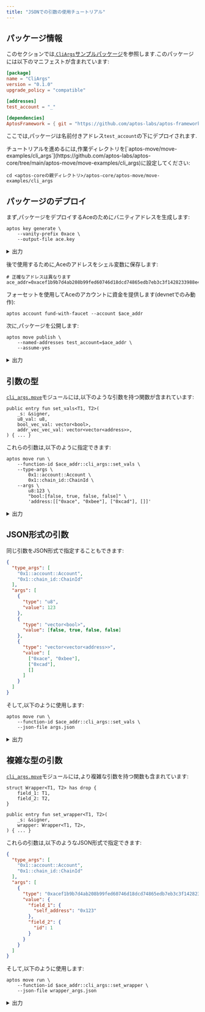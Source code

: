 ```yaml
---
title: "JSONでの引数の使用チュートリアル"
---
```



## パッケージ情報

このセクションでは,[`CliArgs`サンプルパッケージ](https://github.com/aptos-labs/aptos-core/tree/main/aptos-move/move-examples/cli_args)を参照します.このパッケージには以下のマニフェストが含まれています:

```toml filename="move.toml"
[package]
name = "CliArgs"
version = "0.1.0"
upgrade_policy = "compatible"

[addresses]
test_account = "_"

[dependencies]
AptosFramework = { git = "https://github.com/aptos-labs/aptos-framework.git", rev = "mainnet", subdir = "aptos-framework" }
```

ここでは,パッケージは名前付きアドレス`test_account`の下にデプロイされます.

<Aside type="note" emoji="ℹ️">
  チュートリアルを進めるには,作業ディレクトリを[`aptos-move/move-examples/cli_args`](https://github.com/aptos-labs/aptos-core/tree/main/aptos-move/move-examples/cli_args)に設定してください:

  ```shellscript filename="Terminal"
  cd <aptos-coreの親ディレクトリ>/aptos-core/aptos-move/move-examples/cli_args
  ```
</Aside>

## パッケージのデプロイ

まず,パッケージをデプロイするAceのためにバニティアドレスを生成します:

```shellscript filename="Terminal"
aptos key generate \
    --vanity-prefix 0xace \
    --output-file ace.key
```

<details>
  <summary>出力</summary>

  ```shellscript filename="Terminal"
  {
    "Result": {
      "Account Address:": "0xacef1b9b7d4ab208b99fed60746d18dcd74865edb7eb3c3f1428233988e4ba46",
      "PublicKey Path": "ace.key.pub",
      "PrivateKey Path": "ace.key"
    }
  }
  ```

  <Aside type="note" emoji="ℹ️">
    正確なアカウントアドレスは実行ごとに異なりますが,バニティプレフィックスは変わりません.
  </Aside>
</details>

後で使用するために,Aceのアドレスをシェル変数に保存します:

```shellscript filename="Terminal"
# 正確なアドレスは異なります
ace_addr=0xacef1b9b7d4ab208b99fed60746d18dcd74865edb7eb3c3f1428233988e4ba46
```

フォーセットを使用してAceのアカウントに資金を提供します(devnetでのみ動作):

```shellscript filename="Terminal"
aptos account fund-with-faucet --account $ace_addr
```

次に,パッケージを公開します:

```shellscript filename="Terminal"
aptos move publish \
    --named-addresses test_account=$ace_addr \
    --assume-yes
```

<details>
  <summary>出力</summary>

  ```shellscript filename="Terminal"
  {
    "Result": {
      "transaction_hash": "0x3b3a6edb4a89af8c1e3b8a92c35fb44c55c0d32f1401ae0f9588e05345a3c8c8",
      "gas_used": 1632,
      "gas_unit_price": 100,
      "sender": "acef1b9b7d4ab208b99fed60746d18dcd74865edb7eb3c3f1428233988e4ba46",
      "sequence_number": 0,
      "success": true,
      "timestamp_us": 1685078644186194,
      "version": 528428043,
      "vm_status": "Executed successfully"
    }
  }
  ```
</details>

## 引数の型

[`cli_args.move`](https://github.com/aptos-labs/aptos-core/blob/main/aptos-move/move-examples/cli_args/sources/cli_args.move)モジュールには,以下のような引数を持つ関数が含まれています:

```move
public entry fun set_vals<T1, T2>(
    _s: &signer,
    u8_val: u8,
    bool_vec_val: vector<bool>,
    addr_vec_vec_val: vector<vector<address>>,
) { ... }
```

これらの引数は,以下のように指定できます:

```shellscript filename="Terminal"
aptos move run \
    --function-id $ace_addr::cli_args::set_vals \
    --type-args \
        0x1::account::Account \
        0x1::chain_id::ChainId \
    --args \
        u8:123 \
        "bool:[false, true, false, false]" \
        'address:[["0xace", "0xbee"], ["0xcad"], []]'
```

<details>
  <summary>出力</summary>

  ```shellscript filename="Terminal"
  {
    "Result": {
      "transaction_hash": "0x3b3a6edb4a89af8c1e3b8a92c35fb44c55c0d32f1401ae0f9588e05345a3c8c8",
      "gas_used": 1632,
      "gas_unit_price": 100,
      "sender": "acef1b9b7d4ab208b99fed60746d18dcd74865edb7eb3c3f1428233988e4ba46",
      "sequence_number": 1,
      "success": true,
      "timestamp_us": 1685078644186194,
      "version": 528428043,
      "vm_status": "Executed successfully"
    }
  }
  ```
</details>

## JSON形式の引数

同じ引数をJSON形式で指定することもできます:

```json filename="args.json"
{
  "type_args": [
    "0x1::account::Account",
    "0x1::chain_id::ChainId"
  ],
  "args": [
    {
      "type": "u8",
      "value": 123
    },
    {
      "type": "vector<bool>",
      "value": [false, true, false, false]
    },
    {
      "type": "vector<vector<address>>",
      "value": [
        ["0xace", "0xbee"],
        ["0xcad"],
        []
      ]
    }
  ]
}
```

そして,以下のように使用します:

```shellscript filename="Terminal"
aptos move run \
    --function-id $ace_addr::cli_args::set_vals \
    --json-file args.json
```

<details>
  <summary>出力</summary>

  ```shellscript filename="Terminal"
  {
    "Result": {
      "transaction_hash": "0x3b3a6edb4a89af8c1e3b8a92c35fb44c55c0d32f1401ae0f9588e05345a3c8c8",
      "gas_used": 1632,
      "gas_unit_price": 100,
      "sender": "acef1b9b7d4ab208b99fed60746d18dcd74865edb7eb3c3f1428233988e4ba46",
      "sequence_number": 2,
      "success": true,
      "timestamp_us": 1685078644186194,
      "version": 528428043,
      "vm_status": "Executed successfully"
    }
  }
  ```
</details>

## 複雑な型の引数

[`cli_args.move`](https://github.com/aptos-labs/aptos-core/blob/main/aptos-move/move-examples/cli_args/sources/cli_args.move)モジュールには,より複雑な引数を持つ関数も含まれています:

```move
struct Wrapper<T1, T2> has drop {
    field_1: T1,
    field_2: T2,
}

public entry fun set_wrapper<T1, T2>(
    _s: &signer,
    wrapper: Wrapper<T1, T2>,
) { ... }
```

これらの引数は,以下のようなJSON形式で指定できます:

```json filename="wrapper_args.json"
{
  "type_args": [
    "0x1::account::Account",
    "0x1::chain_id::ChainId"
  ],
  "args": [
    {
      "type": "0xacef1b9b7d4ab208b99fed60746d18dcd74865edb7eb3c3f1428233988e4ba46::cli_args::Wrapper<0x1::account::Account, 0x1::chain_id::ChainId>",
      "value": {
        "field_1": {
          "self_address": "0x123"
        },
        "field_2": {
          "id": 1
        }
      }
    }
  ]
}
```

そして,以下のように使用します:

```shellscript filename="Terminal"
aptos move run \
    --function-id $ace_addr::cli_args::set_wrapper \
    --json-file wrapper_args.json
```

<details>
  <summary>出力</summary>

  ```shellscript filename="Terminal"
  {
    "Result": {
      "transaction_hash": "0x3b3a6edb4a89af8c1e3b8a92c35fb44c55c0d32f1401ae0f9588e05345a3c8c8",
      "gas_used": 1632,
      "gas_unit_price": 100,
      "sender": "acef1b9b7d4ab208b99fed60746d18dcd74865edb7eb3c3f1428233988e4ba46",
      "sequence_number": 3,
      "success": true,
      "timestamp_us": 1685078644186194,
      "version": 528428043,
      "vm_status": "Executed successfully"
    }
  }
  ```
</details>
